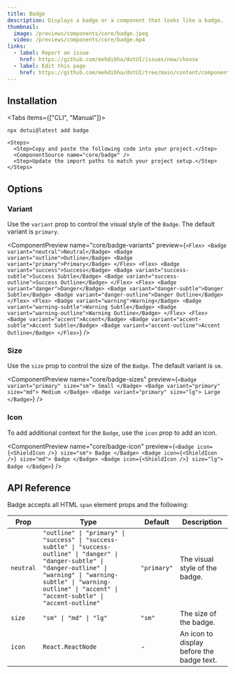 ```yaml
---
title: Badge
description: Displays a badge or a component that looks like a badge.
thumbnail:
  image: /previews/components/core/badge.jpeg
  video: /previews/components/core/badge.mp4
links:
  - label: Report an issue
    href: https://github.com/mehdibha/dotUI/issues/new/choose
  - label: Edit this page
    href: https://github.com/mehdibha/dotUI/tree/main/content/components/data-display/badge.mdx?plain=1
---
```


<ComponentPreview name="core/badge-default" />

## Installation

<Tabs items={["CLI", "Manual"]}>
  <Tab value="CLI">
  
  ```package-install
npx dotui@latest add badge
```

  </Tab>
  <Tab value="manual">
  
    <Steps>
      <Step>Copy and paste the following code into your project.</Step>
      <ComponentSource name="core/badge" />
      <Step>Update the import paths to match your project setup.</Step>
    </Steps>

  </Tab>
</Tabs>

## Options

### Variant

Use the `variant` prop to control the visual style of the `Badge`. The default variant is `primary`.

<ComponentPreview
  name="core/badge-variants"
  preview={`<Flex>
  <Badge variant="neutral">Neutral</Badge>
  <Badge variant="outline">Outline</Badge>
  <Badge variant="primary">Primary</Badge>
</Flex>
<Flex>
  <Badge variant="success">Success</Badge>
  <Badge variant="success-subtle">Success Subtle</Badge>
  <Badge variant="success-outline">Success Outline</Badge>
</Flex>
<Flex>
  <Badge variant="danger">Danger</Badge>
  <Badge variant="danger-subtle">Danger Subtle</Badge>
  <Badge variant="danger-outline">Danger Outline</Badge>
</Flex>
<Flex>
  <Badge variant="warning">Warning</Badge>
  <Badge variant="warning-subtle">Warning Subtle</Badge>
  <Badge variant="warning-outline">Warning Outline</Badge>
</Flex>
<Flex>
  <Badge variant="accent">Accent</Badge>
  <Badge variant="accent-subtle">Accent Subtle</Badge>
  <Badge variant="accent-outline">Accent Outline</Badge>
</Flex>`}
/>

### Size

Use the `size` prop to control the size of the `Badge`. The default variant is `sm`.

<ComponentPreview
  name="core/badge-sizes"
  preview={`<Badge variant="primary" size="sm">
  Small
</Badge>
<Badge variant="primary" size="md">
  Medium
</Badge>
<Badge variant="primary" size="lg">
  Large
</Badge>`}
/>

### Icon

To add additional context for the `Badge`, use the `icon` prop to add an icon.

<ComponentPreview
  name="core/badge-icon"
  preview={`<Badge icon={<ShieldIcon />} size="sm">
  Badge
</Badge>
<Badge icon={<ShieldIcon />} size="md">
  Badge
</Badge>
<Badge icon={<ShieldIcon />} size="lg">
  Badge
</Badge>`}
/>

## API Reference

Badge accepts all HTML `span` element props and the following:

| Prop      | Type                                                                                                                                                                                                                                       | Default     | Description                               |
| --------- | ------------------------------------------------------------------------------------------------------------------------------------------------------------------------------------------------------------------------------------------ | ----------- | ----------------------------------------- |
| `neutral` | `"outline" \| "primary" \| "success" \| "success-subtle" \| "success-outline" \| "danger" \| "danger-subtle" \| "danger-outline" \| "warning" \| "warning-subtle" \| "warning-outline" \| "accent" \| "accent-subtle" \| "accent-outline"` | `"primary"` | The visual style of the badge.            |
| `size`    | `"sm" \| "md" \| "lg"`                                                                                                                                                                                                                     | `"sm"`      | The size of the badge.                    |
| `icon`    | `React.ReactNode`                                                                                                                                                                                                                          | -           | An icon to display before the badge text. |

